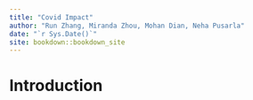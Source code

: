 ```yaml
--- 
title: "Covid Impact"
author: "Run Zhang, Miranda Zhou, Mohan Dian, Neha Pusarla"
date: "`r Sys.Date()`"
site: bookdown::bookdown_site
---
```


# Introduction

